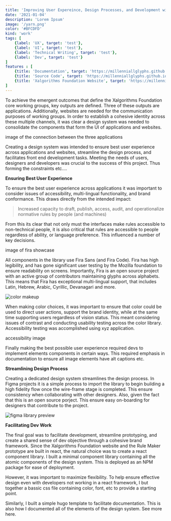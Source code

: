 ```yaml
---
title: 'Improving User Expereince, Design Processes, and Development with a Component Library'
date: '2021-01-04'
description: 'Lorem Ipsum'
image: '/yarn.png'
color: '#BFCDFD'
kind: 'work'
tags: [
    {label: 'UX', target: 'test'},
    {label: 'UI', target: 'test'},
    {label: 'Technical Writing', target: 'test'},
    {label: 'Dev', target: 'test'}
]
features : [
    {title: 'Documentation', target: 'https://millenniallglyphs.github.io/neighborhood-scale-software-patterns/'},
    {title: 'Source Code', target: 'https://millenniallglyphs.github.io/neighborhood-scale-software-patterns/'},
    {title: 'Xalgorithms Foundation Website', target: 'https://millenniallglyphs.github.io/neighborhood-scale-software-patterns/'}
]
---
```


To achieve the emergent outcomes that define the Xalgorithms Foundation core working groups, key outputs are defined. Three of these outputs are applications. Additionally, websites are needed for the communication purposes of working groups. In order to establish a cohesive identity across these multiple channels, it was clear a design system was needed to consolidate the components that form the UI of applications and websites. 

image of the connection between the three applications

Creating a design system was intended to ensure best user experience across applications and websites, streamline the design process, and facilitates front end development tasks. Meeting the needs of users, designers and developers was crucial to the success of this project. Thus forming the constraints etc.... 

**Ensuring Best User Experience**

To ensure the best user experience across applications it was important to consider issues of accessibility, multi-lingual functionality, and brand conformance. This draws directly from the intended impact:

> Increased capacity to draft, publish, access, audit, and operationalize normative rules by people (and machines) 

From this its clear that not only must the interfaces make rules accessible to non-technical people, it is also critical that rules are accessible to people regardless of ability, or language preference. This influenced  a number of key decisions.

image of fira showcase

All components in the library use Fira Sans (and Fira Code). Fira has high legibility, and has gone significant user testing by the Mozilla foundation to ensure readability on screens. Importantly, Fira is an open source project with an active group of contributors maintaining glyphs across alphabets. This means that Fira has exceptional multi-lingual support, that includes Latin, Hebrew, Arabic, Cyrillic, Devanagari and more. 

<img src="/color.png" alt="color makeup" />

When making color choices, it was important to ensure that color could be used to direct user actions, support the brand identity, while at the same time supporting users regardless of vision status. This meant considering issues of contrast and conducting usability testing across the color library. Accessibility testing was accomplished using xyz application.

accessibility image

Finally making the best possible user experience required devs to implement elements components in certain ways. This required emphasis in documentation to ensure all image elements have alt captions etc. 

**Streamlining Design Process**

Creating a dedicated design system streamlines the design process. In Figma projects it is a simple process to import the library to begin building a high fidelity flow once the wire-frame stage is completed. This ensure consistency when collaborating with other designers. Also, given the fact that this is an open source porject. This ensure easy on-boarding for designers that contribute to the project. 

<img src="/library.png" alt="figma library preview" />

**Facilitating Dev Work**

The final goal was to facilitate development, streamline prototyping, and create a shared sense of dev objective through a cohesive brand framework. Since the Xalgorithms Foundation website and the Rule Maker prototype are built in react, the natural choice was to create a react component library. I built a minimal component library containing all the atomic components of the design system. This is deployed as an NPM package for ease of deployment. 

However, it was important to maximize flexibility. To help ensure effective design even with developers not working in a react framework, I but together a bassic css file containing color, font, etc to provide a starting point. 

Similarly, I built a simple hugo template to facilitate documentation. This is also how I documented all of the elements of the design system. See more here. 